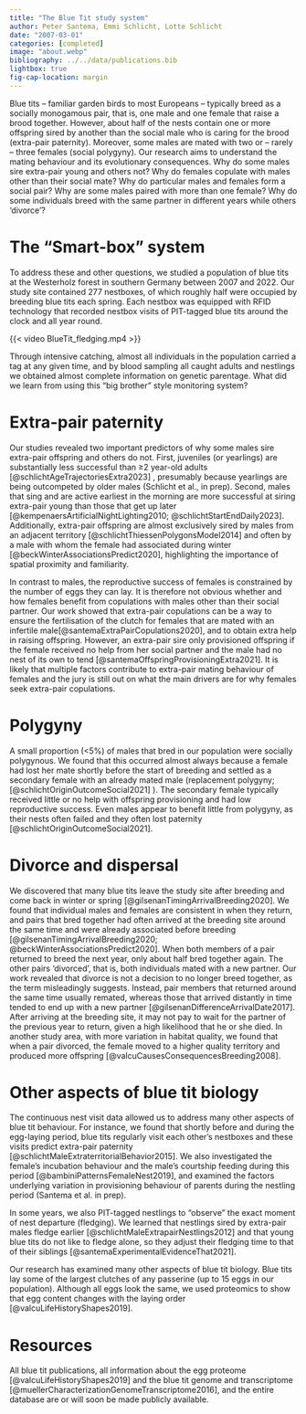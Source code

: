 ```yaml
---
title: "The Blue Tit study system"
author: Peter Santema, Emmi Schlicht, Lotte Schlicht
date: "2007-03-01" 
categories: [completed] 
image: "about.webp"
bibliography: ../../data/publications.bib
lightbox: true
fig-cap-location: margin
---
```


Blue tits – familiar garden birds to most Europeans – typically breed as a socially monogamous pair, that is, one male and one female that raise a brood together. However, about half of the nests contain one or more offspring sired by another than the social male who is caring for the brood (extra-pair paternity). Moreover, some males are mated with two or – rarely – three females (social polygyny). Our research aims to understand the mating behaviour and its evolutionary consequences. Why do some males sire extra-pair young and others not? Why do females copulate with males other than their social mate? Why do particular males and females form a social pair? Why are some males paired with more than one female? Why do some individuals breed with the same partner in different years while others ‘divorce’?

# The "Smart-box" system

To address these and other questions, we studied a population of blue tits at the Westerholz forest in southern Germany between 2007 and 2022. Our study site contained 277 nestboxes, of which roughly half were occupied by breeding blue tits each spring. Each nestbox was equipped with RFID technology that recorded nestbox visits of PIT-tagged blue tits around the clock and all year round. 

{{< video BlueTit_fledging.mp4 >}}

Through intensive catching, almost all individuals in the population carried a tag at any given time, and by blood sampling all caught adults and nestlings we obtained almost complete information on genetic parentage. What did we learn from using this “big brother” style monitoring system? 

# Extra-pair paternity

Our studies revealed two important predictors of why some males sire extra-pair offspring and others do not. First, juveniles (or yearlings) are substantially less successful than ≥2 year-old adults [@schlichtAgeTrajectoriesExtra2023] , presumably because yearlings are being outcompeted by older males (Schlicht et al., in prep). Second, males that sing and are active earliest in the morning are more successful at siring extra-pair young than those that get up later [@kempenaersArtificialNightLighting2010; @schlichtStartEndDaily2023]. Additionally, extra-pair offspring are almost exclusively sired by males from an adjacent territory [@schlichtThiessenPolygonsModel2014] and often by a male with whom the female had associated during winter [@beckWinterAssociationsPredict2020], highlighting the importance of spatial proximity and familiarity.

In contrast to males, the reproductive success of females is constrained by the number of eggs they can lay. It is therefore not obvious whether and how females benefit from copulations with males other than their social partner. Our work showed that extra-pair copulations can be a way to ensure the fertilisation of the clutch for females that are mated with an infertile male[@santemaExtraPairCopulations2020], and to obtain extra help in raising offspring. However, an extra-pair sire only provisioned offspring if the female received no help from her social partner and the male had no nest of its own to tend [@santemaOffspringProvisioningExtra2021]. It is likely that multiple factors contribute to extra-pair mating behaviour of females and the jury is still out on what the main drivers are for why females seek extra-pair copulations.

# Polygyny

A small proportion (<5%) of males that bred in our population were socially polygynous. We found that this occurred almost always because a female had lost her mate shortly before the start of breeding and settled as a secondary female with an already mated male (replacement polygyny; [@schlichtOriginOutcomeSocial2021] ). The secondary female typically received little or no help with offspring provisioning and had low reproductive success. Even males appear to benefit little from polygyny, as their nests often failed and they often lost paternity [@schlichtOriginOutcomeSocial2021].

# Divorce and dispersal

We discovered that many blue tits leave the study site after breeding and come back in winter or spring [@gilsenanTimingArrivalBreeding2020].  We found that individual males and females are consistent in when they return, and pairs that bred together had often arrived at the breeding site around the same time and were already associated before breeding [@gilsenanTimingArrivalBreeding2020; @beckWinterAssociationsPredict2020]. When both members of a pair returned to breed the next year, only about half bred together again. The other pairs ‘divorced’, that is, both individuals mated with a new partner. Our work revealed that divorce is not a decision to no longer breed together, as the term misleadingly suggests. Instead, pair members that returned around the same time usually remated, whereas those that arrived distantly in time tended to end up with a new partner [@gilsenanDifferenceArrivalDate2017]. After arriving at the breeding site, it may not pay to wait for the partner of the previous year to return, given a high likelihood that he or she died. In another study area, with more variation in habitat quality, we found that when a pair divorced, the female moved to a higher quality territory and produced more offspring [@valcuCausesConsequencesBreeding2008].

# Other aspects of blue tit biology

The continuous nest visit data allowed us to address many other aspects of blue tit behaviour. For instance, we found that shortly before and during the egg-laying period, blue tits regularly visit each other’s nestboxes and these visits predict extra-pair paternity [@schlichtMaleExtraterritorialBehavior2015]. We also investigated the female’s incubation behaviour and the male’s courtship feeding during this period [@bambiniPatternsFemaleNest2019], and examined the factors underlying variation in provisioning behaviour of parents during the nestling period (Santema et al. in prep). 

In some years, we also PIT-tagged nestlings to “observe” the exact moment of nest departure (fledging). We learned that nestlings sired by extra-pair males fledge earlier [@schlichtMaleExtrapairNestlings2012] and that young blue tits do not like to fledge alone, so they adjust their fledging time to that of their siblings [@santemaExperimentalEvidenceThat2021]. 

Our research has examined many other aspects of blue tit biology. Blue tits lay some of the largest clutches of any passerine (up to 15 eggs in our population). Although all eggs look the same, we used proteomics to show that egg content changes with the laying order [@valcuLifeHistoryShapes2019]. 

# Resources

All blue tit publications, all information about the egg proteome [@valcuLifeHistoryShapes2019] and the blue tit genome and transcriptome [@muellerCharacterizationGenomeTranscriptome2016], and the entire database are or will soon be made publicly available. 
